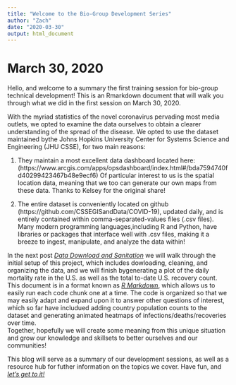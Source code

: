 ```yaml
---
title: "Welcome to the Bio-Group Development Series"
author: "Zach"
date: "2020-03-30"
output: html_document
---
```

    
    
# March 30, 2020
Hello, and welcome to a summary the first training session for bio-group technical
development!  This is an Rmarkdown document that will walk you through what we 
did in the first session on March 30, 2020.


With the myriad statistics of the novel coronavirus pervading most media outlets, 
we opted to examine the data ourselves to obtain a clearer understanding of the 
spread of the disease.  We opted to use the dataset maintained bythe Johns Hopkins 
University Center for Systems Science and Engineering (JHU CSSE), for two main
reasons:


1. They maintain a most excellent data dashboard located here: 
(https://www.arcgis.com/apps/opsdashboard/index.html#/bda7594740fd40299423467b48e9ecf6) 
Of particular interest to us is the spatial location data, meaning that we too
can generate our own maps from these data.  Thanks to Kelsey for the original 
share!
         
2. The entire dataset is conveniently located on github 
(https://github.com/CSSEGISandData/COVID-19), updated daily, and is entirely 
contained within comma-separated-values files (.csv files).  Many modern 
programming languages,including R and Python, have libraries or packages that 
interface well with .csv files, making it a breeze to ingest, manipulate, and 
analyze the data within!

     
In the next post [*Data Download and Sanitation*](https://qsi-cvo-bioanalytics.netlify.com/) 
we will walk through the initial setup of this project, which includes dowloading, cleaning, and organizing the data, and we will finish bygenerating a plot of the daily mortality rate in the U.S. as well as the total 
to-date U.S. recovery count.  This document is in a format known as [*R Markdown*](https://rmarkdown.rstudio.com/),
which allows us to easily run each code chunk one at a time.  The code is 
organized so that we may easily adapt and expand upon it to answer other questions 
of interest, which so far have includued adding country population counts to the 
dataset and generating animated heatmaps of infections/deaths/recoveries over time.  
Together, hopefully we will create some meaning from this unique situation and 
grow our knowledge and skillsets to better ourselves and our communities! 

This blog will serve as a summary of our development sessions, as well as a resource
hub for futher information on the topics we cover.  Have fun, and 
[*let's get to it!*](https://qsi-cvo-bioanalytics.netlify.com/) 